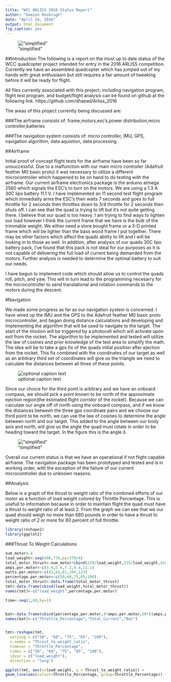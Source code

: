 ```yaml
---
title: "WCC ARLISS 2016 Status Report"
author: "Damion Rosbrugh"
date: "April 24, 2016"
output: html_document
fig_caption: yes
---
```


!["simplified"](IMG_0492.jpg)


##Introduction
The following is a report on the most up to date status of the WCC quadcopter project intended for entry in the 2016 ARLISS competition. Currently we have an assembled quadcopter which has jumped out of my hands with great enthusiasm but still requires a fair amount of tweeking before it will be ready for flight. 

All files currently associated with this project; including navigation program, flight test program, and budget/flight analysis can be found on github at the following link. https://github.com/dhaead/Arliss_2016

The areas of this project currently being discussed are:

###The airframe
consists of: frame,motors,esc's,power distribution,micro controller,batteries

###The navigation system 
consists of: micro controller, IMU, GPS, navigation algorithm, data aquistion, data processing

##Airframe

Initial proof of concept flight tests for the airframe have been so far unsuccessful. Due to a malfunction with our main micro controller (Adafruit feather M0 basic proto)
it was necessary to utilize a different microcontroller which happened to be on hand to do testing with the airframe. Our current airframe electronics package is
the arduino atmega 2560 which signals the ESC's to turn on the motors. We are using a 1.3 A 30C lipo battery 11.1 V. I have implemented an 11 second test flight
program which immediatly arms the ESC's then waits 7 seconds and goes to full throttle for 2 seconds then throttles down to 3/4 throttle for 2 seconds then shuts off. 
I can see that the quad is trying to lift but it's not quite getting there. I believe that our quad is too heavy.
I am trying to find ways to lighten our load however I think the current frame that we have is the bulk of the trimmable weight. We either need a store bought frame or a 3-D printed frame
which will be lighter than the bass wood frame I put together. There may be other factors which affect the quads ability to lift and I will be looking in to those 
as well. In addition, after analysis of our quads 30C lipo battery pack, I've found that this pack is not ideal for our purposes as it is not capable of delivering the full load of current being demanded from the motors. Further analysis is needed to determine the optimal battery to suit our needs. 

I have begun to implement code which should allow us to control the quads roll, pitch, and yaw. This will in turn lead to the programming necesarry for the microcontroller to send translational and rotation commands to the motors during the descent.

#Navigation

We made some progress as far as our navigation system is concerned. I have wired up the IMU and the GPS to the Adafruit feather M0 basic proto microcontroller,
and began doing distance calculations and developing and implementing the algorithm that will be used to navigate to the target. The start of the mission will 
be triggered by a photocell which will activate upon exit from the rocket. The algorithm to be implemented and tested will utilize the law of cosines and prior
knowledge of the test area to simplify the math. The idea will be to take a gps fix of the quads initial position after ejection from the rocket. This fix combined
with the coordinates of our target as well as an arbitrary third set of coordinates will give us the triangle we need to calculate the distances between all three 
of these points. 


![optional caption text](geogebra-export2.png)
 
Since our choice for the third point is arbitrary and we have an onboard compass, we should pick a point known to be north of the approximate ejection
region(the estimated flight corridor of the rocket). Because we can calculate our angle off of north using the onboard compass, and if we know the distances between the
three gps coordinate pairs and we choose our third point to be north, we can use the law of cosines to determine the angle between north and our target. This added to
the angle between our body axis and north, will give us the angle the quad must rotate in order to be heading toward the target. In the figure this is the angle $\delta$.


!["simplified"](geogebra-simplified.png)



Overall our current status is that we have an operational if not flight capable airframe. The navigation package has been prototyped and tested and is in working order, with the exception of the failure of our current microcontroller due to unknown reasons.


##Analysis

Below is a graph of the thrust to weight ratio of the combined efforts of our motor as a function of load weight colored by Throttle Percentage. This is usefull to information because in order to maintain flight the quad must have a thrust to weight ratio of at least 2. From the graph we can see that we our quad should weigh no more than 680 pounds in order to have a thrust to weight ratio of 2 or more for 60 percent of full throttle.


```r
library(reshape2)
library(ggplot2)
```

###Thrust To Weight Calculations

```r
num_motor<-4
load_weight<-seq(400,770,by=370/4)
total_motor_thrust<-num_motor*cbind(259/load_weight,335/load_weight,410/load_weight,486/load_weight,535/load_weight)
amps.per.motor<-c(3.9,5.6,7.3,9.4,11.1)
watts.per.motor<-c(43,62,81,104,123)
percentage.per.motor<-c(50,60,75,85,100)
total_motor_thrust<-data.frame(total_motor_thrust)
tmt<-data.frame(cbind(load_weight,total_motor_thrust))
names(tmt)<-c("load_weight",percentage.per.motor)

time<-seq(1,60,by=1)


bat<-data.frame(cbind(percentage.per.motor,4*amps.per.motor,60*((amps.per.motor*4/.7)/1.3)))
names(bat)<-c("Throttle_Percentage","Total_Current","Bat")


tmt<-reshape(tmt, 
  varying = c("50", "60", "75", "85", "100"), 
  v.names = "Thrust_to_weight_ratio",
  timevar = "Throttle_Percentage", 
  times = c("50", "60", "75", "85", "100"), 
  idvar = c("load_weight"),
  direction = "long")

ggplot(tmt, aes(x=load_weight, y = Thrust_to_weight_ratio)) + 
geom_line(aes(colour=Throttle_Percentage, group=Throttle_Percentage)) + geom_point(aes(colour=Throttle_Percentage),size=3) 

```

